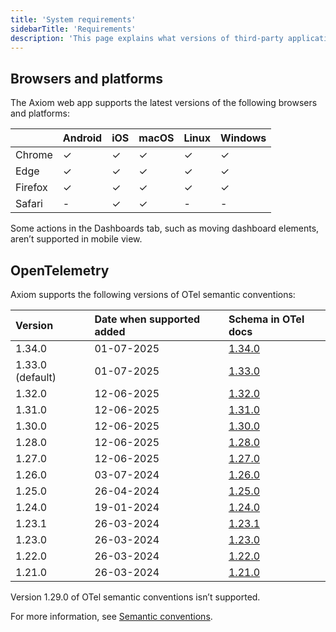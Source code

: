```yaml
---
title: 'System requirements'
sidebarTitle: 'Requirements'
description: 'This page explains what versions of third-party applications Axiom supports.'
---
```


## Browsers and platforms

The Axiom web app supports the latest versions of the following browsers and platforms:

|  | Android | iOS   | macOS | Linux | Windows    |
|:-------------------|:--------|:------|:------|:------|:-----------|
| Chrome             | ✓        | ✓      | ✓      | ✓      | ✓           |
| Edge               | ✓        | ✓      | ✓      | ✓      | ✓           |
| Firefox            | ✓        | ✓      | ✓      | ✓      | ✓           |
| Safari             | -         | ✓      | ✓      | -       | -             |

Some actions in the Dashboards tab, such as moving dashboard elements, aren’t supported in mobile view.

## OpenTelemetry

Axiom supports the following versions of OTel semantic conventions:

| Version | Date when supported added | Schema in OTel docs |
| :--- | :--- | :--- |
| 1.34.0 | 01-07-2025 | [1.34.0](https://github.com/open-telemetry/semantic-conventions/blob/main/schemas/1.34.0) |
| 1.33.0 (default) | 01-07-2025 | [1.33.0](https://github.com/open-telemetry/semantic-conventions/blob/main/schemas/1.33.0) |
| 1.32.0 | 12-06-2025 | [1.32.0](https://github.com/open-telemetry/semantic-conventions/blob/main/schemas/1.32.0) |
| 1.31.0 | 12-06-2025 | [1.31.0](https://github.com/open-telemetry/semantic-conventions/blob/main/schemas/1.31.0) |
| 1.30.0 | 12-06-2025 | [1.30.0](https://github.com/open-telemetry/semantic-conventions/blob/main/schemas/1.30.0) |
| 1.28.0 | 12-06-2025 | [1.28.0](https://github.com/open-telemetry/semantic-conventions/blob/main/schemas/1.28.0) |
| 1.27.0 | 12-06-2025 | [1.27.0](https://github.com/open-telemetry/semantic-conventions/blob/main/schemas/1.27.0) |
| 1.26.0 | 03-07-2024 | [1.26.0](https://github.com/open-telemetry/semantic-conventions/blob/main/schemas/1.26.0) |
| 1.25.0 | 26-04-2024 | [1.25.0](https://github.com/open-telemetry/semantic-conventions/blob/main/schemas/1.25.0) |
| 1.24.0 | 19-01-2024| [1.24.0](https://github.com/open-telemetry/semantic-conventions/blob/main/schemas/1.24.0) |
| 1.23.1 | 26-03-2024 | [1.23.1](https://github.com/open-telemetry/semantic-conventions/blob/main/schemas/1.23.1) |
| 1.23.0 | 26-03-2024 | [1.23.0](https://github.com/open-telemetry/semantic-conventions/blob/main/schemas/1.23.0) |
| 1.22.0 | 26-03-2024 | [1.22.0](https://github.com/open-telemetry/semantic-conventions/blob/main/schemas/1.22.0) |
| 1.21.0 | 26-03-2024 | [1.21.0](https://github.com/open-telemetry/semantic-conventions/blob/main/schemas/1.21.0) |

Version 1.29.0 of OTel semantic conventions isn’t supported.

For more information, see [Semantic conventions](/reference/semantic-conventions).
